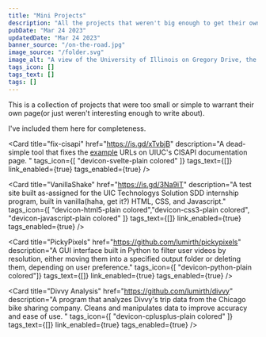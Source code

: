 ```yaml
---
title: "Mini Projects"
description: "All the projects that weren't big enough to get their own page. Fixing the UIUC course API, a website built in vanilla HTML/CSS/JS, and a few other odds and ends."
pubDate: "Mar 24 2023"
updatedDate: "Mar 24 2023"
banner_source: "/on-the-road.jpg"
image_source: "/folder.svg"
image_alt: "A view of the University of Illinois on Gregory Drive, the camera is on the ground. No people or cars are seen. Brick buildings. It's almost sunset."
tags_icon: []
tags_text: []
tags: []
---
```




This is a collection of projects that were too small or simple to warrant their own page(or just weren't interesting enough to write about). 

I've included them here for completeness.
<br/>

<Card 
    title="fix-cisapi"
    href="https://is.gd/xTvbjB"
    description="A dead-simple tool that fixes the [example]() URLs on UIUC's CISAPI documentation page. "
    tags_icon={[ "devicon-svelte-plain colored" ]}
    tags_text={[]}
    link_enabled={true}
    tags_enabled={true}
/>

<Card 
    title="VanillaShake"
    href="https://is.gd/3Na9iT"
    description="A test site built as-assigned for the UIC Technologys Solution SDD internship program, built in vanilla(haha, get it?) HTML, CSS, and Javascript."
    tags_icon={[ "devicon-html5-plain colored","devicon-css3-plain colored", "devicon-javascript-plain colored" ]}
    tags_text={[]}
    link_enabled={true}
    tags_enabled={true}
/>

<Card 
    title="PickyPixels"
    href="https://github.com/lumirth/pickypixels"
    description="A GUI interface built in Python to filter user videos by resolution, either moving them into a specified output folder or deleting them, depending on user preference."
    tags_icon={[ "devicon-python-plain colored"]}
    tags_text={[]}
    link_enabled={true}
    tags_enabled={true}
/>

<Card 
    title="Divvy Analysis"
    href="https://github.com/lumirth/divvy"
    description="A program that analyzes Divvy's trip data from the Chicago bike sharing company. Cleans and manipulates data to improve accuracy and ease of use. "
    tags_icon={[ "devicon-cplusplus-plain colored" ]}
    tags_text={[]}
    link_enabled={true}
    tags_enabled={true}
/>